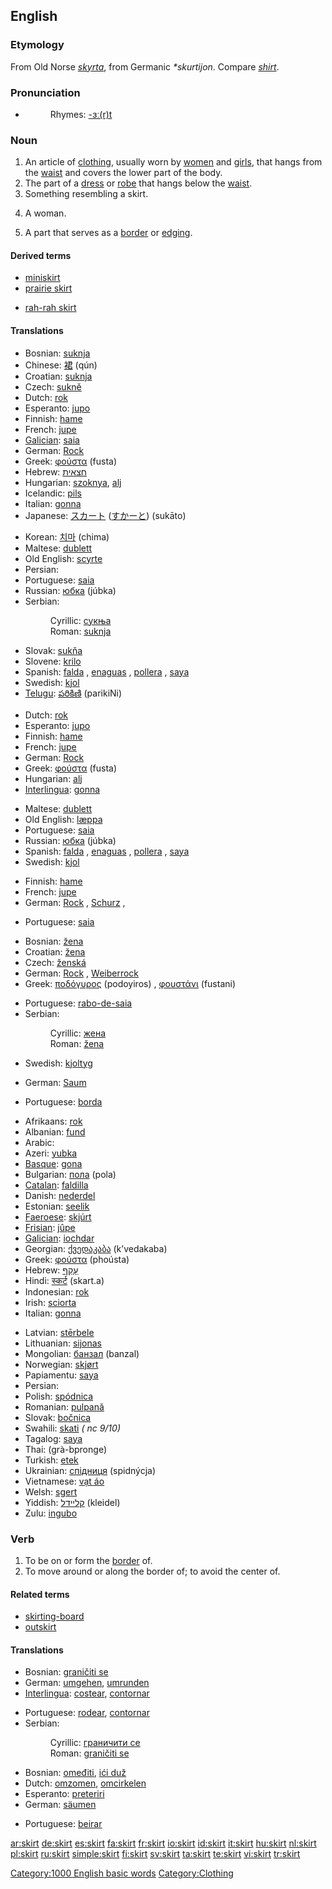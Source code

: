 ==English==

===Etymology===
From Old Norse ''[[skyrta]]'', from Germanic ''*skurtijon''.  Compare ''[[shirt]]''.

===Pronunciation===
* {{audio|en-us-skirt.ogg|Audio (US)}}
*: Rhymes: [[Rhymes:English:-ɜː(r)t|-ɜː(r)t]]

===Noun===
{{en-noun}}

# An article of [[clothing]], usually worn by [[woman|women]] and [[girl]]s, that hangs from the [[waist]] and covers the lower part of the body.
# The part of a [[dress]] or [[robe]] that hangs below the [[waist]].
# Something resembling a skirt.
# {{slang}} A woman.
# A part that serves as a [[border]] or [[edging]].

====Derived terms====
{{top}}
* [[miniskirt]]
* [[prairie skirt]]
{{mid}}
* [[rah-rah skirt]]
{{bottom}}

====Translations====
{{trans-top|clothing}}
* Bosnian: [[suknja#Bosnian|suknja]] {{f}}
* Chinese: [[裙]] (qún)
* Croatian: [[suknja#Croatian|suknja]] {{f}}
* Czech: [[sukně]] {{f}}
* Dutch: [[rok]] {{m}}
* Esperanto: [[jupo]]
* Finnish: [[hame]]
* French: [[jupe]] {{f}}
* [[Galician]]: [[saia]] {{f}}
* German: [[Rock]] {{m}}
* Greek: [[φούστα]] (fusta) {{f}}
* Hebrew: [[חצאית]] {{f}}
* Hungarian: [[szoknya]], [[alj]]
* Icelandic: [[pils]] {{n}}
* Italian: [[gonna]]
* Japanese: [[スカート]] ([[すかーと]]) (sukāto)
{{trans-mid}}
* Korean: [[치마]] (chima)
* Maltese: [[dublett]] {{m}}
* Old English: [[scyrte]] {{f}}
* Persian: {{FAchar|[[دامن دوخت]]}}
* Portuguese: [[saia]] {{f}}
* Russian: [[юбка]] (júbka) {{f}}
* Serbian:
*: Cyrillic: [[сукња#Serbian|сукња]] {{f}}
*: Roman: [[suknja#Serbian|suknja]] {{f}}
* Slovak: [[sukňa]] {{f}}
* Slovene: [[krilo]] {{n}}
* Spanish: [[falda]] {{f}}, [[enaguas]] {{f|p}} {{italbrac|Costa Rica|Nicaragua}}, [[pollera]] {{f}} {{italbrac|Argentina|Chile|Paraguay|Uruguay}}, [[saya]] {{f}} {{italbrac|Cuba}}
* Swedish: [[kjol]] {{c}}
* [[Telugu]]: [[పరికిణి]] (parikiNi)
{{trans-bottom}}

{{trans-top|part of dress}}
* Dutch: [[rok]] {{m}}
* Esperanto: [[jupo]]
* Finnish: [[hame]]
* French: [[jupe]] {{f}}
* German: [[Rock]] {{m}}
* Greek: [[φούστα]] (fusta) {{f}}
* Hungarian: [[alj]]
* [[Interlingua]]: [[gonna]]
{{trans-mid}}
* Maltese: [[dublett]] {{m}}
* Old English: [[læppa]] {{m}}
* Portuguese: [[saia]] {{f}}
* Russian: [[юбка]] (júbka) {{f}}
* Spanish: [[falda]] {{f}}, [[enaguas]] {{f|p}} {{italbrac|Costa Rica|Nicaragua}}, [[pollera]] {{f}} {{italbrac|Argentina|Chile|Paraguay|Uruguay}}, [[saya]] {{f}} {{italbrac|Cuba}}
* Swedish: [[kjol]] {{c}}
{{trans-bottom}}

{{trans-top|something resembling a skirt}}
* Finnish: [[hame]]
* French: [[jupe]] {{f}}
* German: [[Rock]] {{m}}, [[Schurz]] {{m}},
{{trans-mid}}
* Portuguese: [[saia]] {{f}}
{{trans-bottom}}

{{trans-top|slang for woman}}
* Bosnian: [[žena#Bosnian|žena]] {{f}}
* Croatian: [[žena#Croatian|žena]] {{f}}
* Czech: [[ženská]] {{f}}
* German: [[Rock]] {{m}}, [[Weiberrock]] {{m}}
* Greek: [[ποδόγυρος]] (podoyiros) {{m}}, [[φουστάνι]] (fustani) {{f}}
{{trans-mid}}
* Portuguese: [[rabo-de-saia]] {{m}}
* Serbian:
*: Cyrillic: [[жена#Serbian|жена]] {{f}}
*: Roman: [[žena#Serbian|žena]] {{f}}
* Swedish: [[kjoltyg]] {{n}}
{{trans-bottom}}

{{trans-top|border}}
* German: [[Saum]] {{m}}
{{trans-mid}}
* Portuguese: [[borda]] {{f}}
{{trans-bottom}}

{{checktrans-top|(probably for definition 1)}}
* Afrikaans: [[rok]]
* Albanian: [[fund]] {{g|Albanian}}
* Arabic: {{ARchar|[[التنورة]]}} {{f}}
* Azeri: [[yubka]]
* [[Basque]]: [[gona]]
* Bulgarian: [[пола]] (pola) {{f}}
* [[Catalan]]: [[faldilla]] {{f}}
* Danish: [[nederdel]] {{g|Danish}}
* Estonian: [[seelik]]
* [[Faeroese]]: [[skjúrt]] {{g|Faeroese}}
* [[Frisian]]: [[jûpe]] {{f}}
* [[Galician]]: [[iochdar]] {{m}}
* Georgian: [[ქვედაკაბა]] (k’vedakaba)
* Greek: [[φούστα]] (phoústa) {{f}}
* Hebrew: [[עקף|עָקַף]] {{m}}
* Hindi: [[स्कर्ट]] (skart.a)
* Indonesian: [[rok]]
* Irish: [[sciorta]] {{g|Irish}}
* Italian: [[gonna]] {{f}}
{{trans-mid}}
* Latvian: [[stērbele]] {{g|Latvian}}
* Lithuanian: [[sijonas]]
* Mongolian: [[банзал]] (banzal)
* Norwegian: [[skjørt]]
* Papiamentu: [[saya]]
* Persian: {{FAchar|[[دامن دوخت]]}}
* Polish: [[spódnica]] {{f}}
* Romanian: [[pulpană]] {{f}}
* Slovak: [[bočnica]] {{f}}
* Swahili: [[skati]] ''( nc 9/10)''
* Tagalog: [[saya]]
* Thai: {{THchar|[[กระโปรง]]}} (grà-bpronge)
* Turkish: [[etek]]
* Ukrainian: [[спідниця]] (spidnýcja) {{f}}
* Vietnamese: [[vạt áo]]
* Welsh: [[sgert]]
* Yiddish: [[קליידל]] (kleidel) {{n}}
* Zulu: [[ingubo]]
{{trans-bottom}}

===Verb===
{{en-verb}}

# To be on or form the [[border]] of.
# To move around or along the border of; to avoid the center of.

====Related terms====
* [[skirting-board]]
* [[outskirt]]

====Translations====
{{trans-top|to be on or from the border of}}
* Bosnian: [[graničiti se]]
* German: [[umgehen]], [[umrunden]]
* [[Interlingua]]: [[costear]], [[contornar]]
{{trans-mid}}
* Portuguese: [[rodear]], [[contornar]]
* Serbian:
*: Cyrillic: [[граничити се]]
*: Roman: [[graničiti se]]
{{trans-bottom}}

{{checktrans-top}}
* Bosnian: [[omeđiti]], [[ići duž]]
* Dutch: [[omzomen]], [[omcirkelen]]
* Esperanto: [[preteriri]]
* German: [[säumen]]
{{trans-mid}}
* Portuguese: [[beirar]]
{{trans-bottom}}

[[Category:1000 English basic words]]
[[Category:Clothing]]

[[ar:skirt]]
[[de:skirt]]
[[es:skirt]]
[[fa:skirt]]
[[fr:skirt]]
[[io:skirt]]
[[id:skirt]]
[[it:skirt]]
[[hu:skirt]]
[[nl:skirt]]
[[pl:skirt]]
[[ru:skirt]]
[[simple:skirt]]
[[fi:skirt]]
[[sv:skirt]]
[[ta:skirt]]
[[te:skirt]]
[[vi:skirt]]
[[tr:skirt]]
